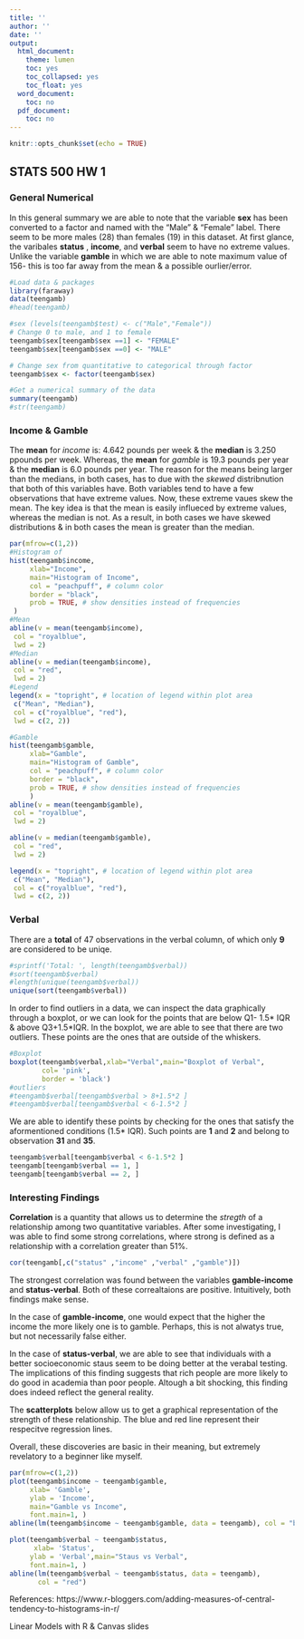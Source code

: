 ---
title: ''
author: ''
date: ''
output:
  html_document:
    theme: lumen
    toc: yes
    toc_collapsed: yes
    toc_float: yes
  word_document:
    toc: no
  pdf_document:
    toc: no
---
```{r setup, include=FALSE}
knitr::opts_chunk$set(echo = TRUE)
```
## STATS 500 HW 1 

### General Numerical 

In this general summary we are able to note that the variable **sex** has been converted to a factor and named with the "Male" & "Female" label. There seem to be more males (28) than females (19) in this dataset. At first glance, the varibales **status** , **income**, and **verbal** seem to have no extreme values. Unlike the variable **gamble** in which we are able to note maximum value of 156- this is too far away from the mean & a possible ourlier/error. 

``` {r readData , error = T,echo = FALSE}
#Load data & packages
library(faraway)
data(teengamb)
#head(teengamb)

#sex (levels(teengamb$test) <- c("Male","Female"))
# Change 0 to male, and 1 to female
teengamb$sex[teengamb$sex ==1] <- "FEMALE"
teengamb$sex[teengamb$sex ==0] <- "MALE"

# Change sex from quantitative to categorical through factor
teengamb$sex <- factor(teengamb$sex)

#Get a numerical summary of the data 
summary(teengamb)
#str(teengamb)
```
### Income & Gamble 

The **mean** for *income* is: 4.642 pounds per week & the **median** is 3.250 ppounds per week. Whereas, the **mean** for *gamble* is 19.3 pounds per year & the **median** is 6.0 pounds per year. 
The reason for the means being larger than the medians, in both cases, has to due with the *skewed* distribnution that both of this variables have. Both variables tend to have a few observations that have extreme values. Now, these extreme vaues skew the mean. The key idea is that the mean is easily influeced by extreme values, whereas the median is not. As a result, in both cases we have skewed distributions & in both cases the mean is greater than the median.
```{r incomeGamble, error =T, echo= FALSE}

par(mfrow=c(1,2))
#Histogram of 
hist(teengamb$income,
     xlab="Income",
     main="Histogram of Income",
     col = "peachpuff", # column color
     border = "black", 
     prob = TRUE, # show densities instead of frequencies
 )
#Mean
abline(v = mean(teengamb$income),
 col = "royalblue",
 lwd = 2)
#Median
abline(v = median(teengamb$income),
 col = "red",
 lwd = 2)
#Legend
legend(x = "topright", # location of legend within plot area
 c("Mean", "Median"),
 col = c("royalblue", "red"),
 lwd = c(2, 2))

#Gamble 
hist(teengamb$gamble,
     xlab="Gamble",
     main="Histogram of Gamble",
     col = "peachpuff", # column color
     border = "black", 
     prob = TRUE, # show densities instead of frequencies
     )
abline(v = mean(teengamb$gamble),
 col = "royalblue",
 lwd = 2)

abline(v = median(teengamb$gamble),
 col = "red",
 lwd = 2)

legend(x = "topright", # location of legend within plot area
 c("Mean", "Median"),
 col = c("royalblue", "red"),
 lwd = c(2, 2))
```

### Verbal 

There are a **total** of 47 observations in the verbal column, of which only **9** are considered to be uniqe. 

```{r verbal, error=T, echo=FALSE}
#sprintf('Total: ', length(teengamb$verbal))
#sort(teengamb$verbal)
#length(unique(teengamb$verbal))
unique(sort(teengamb$verbal))
```

In order to find outliers in a data, we can inspect the data graphically through a boxplot, or we can look for the points that are below Q1- 1.5* IQR & above Q3+1.5*IQR.
In the boxplot, we are able to see that there are two outliers. These points are the ones that are outside of the whiskers. 
``` {r verbalBox , error = T, echo = FALSE}
#Boxplot
boxplot(teengamb$verbal,xlab="Verbal",main="Boxplot of Verbal", 
        col= 'pink', 
        border = 'black')
#outliers
#teengamb$verbal[teengamb$verbal > 8+1.5*2 ]
#teengamb$verbal[teengamb$verbal < 6-1.5*2 ]
```

We are able to identify these points by checking for the ones that satisfy the  aformentioned conditions (1.5* IQR). Such points are **1** and **2** and belong to observation **31** and **35**.

```{r verabl3, error= T}
teengamb$verbal[teengamb$verbal < 6-1.5*2 ]
teengamb[teengamb$verbal == 1, ]
teengamb[teengamb$verbal == 2, ]
```

### Interesting Findings

**Correlation** is a quantity that allows us to determine the *stregth* of a relationship among two quantitative variables. After some investigating, I was able to find some strong correlations, where strong is defined as a relationship with a correlation greater than 51%. 

``` {r interestingStuff, errror = TRUE,echo = FALSE}
cor(teengamb[,c("status" ,"income" ,"verbal" ,"gamble")])
```

The strongest correlation was found between the variables **gamble-income** and **status-verbal**. Both of these correaltaions are positive.  Intuitively, both findings make sense. 

In the case of **gamble-income**, one would expect that the higher the income the more likely one is to gamble. Perhaps, this is not alwatys true, but not necessarily false either. 

In the case of **status-verbal**, we are able to see that individuals with a better socioeconomic staus seem to be doing better at the verabal testing. The implications of this finding suggests that rich people are more likely to do good in academia than poor people. Altough a bit shocking, this finding does indeed reflect the general reality. 

The **scatterplots** below allow us to get a graphical representation of the strength of these relationship. The blue and red line represent their respecitve regression lines. 

Overall, these discoveries are basic in their meaning, but extremely revelatory to a beginner like myself. 
```{r interesting, error=T, echo=FALSE}
par(mfrow=c(1,2))
plot(teengamb$income ~ teengamb$gamble, 
     xlab= 'Gamble',
     ylab = 'Income',
     main="Gamble vs Income",
     font.main=1, )
abline(lm(teengamb$income ~ teengamb$gamble, data = teengamb), col = "blue")

plot(teengamb$verbal ~ teengamb$status,
      xlab= 'Status',
     ylab = 'Verbal',main="Staus vs Verbal",
     font.main=1, )
abline(lm(teengamb$verbal ~ teengamb$status, data = teengamb), 
       col = "red")
```
References: 
https://www.r-bloggers.com/adding-measures-of-central-tendency-to-histograms-in-r/

Linear Models with R & Canvas slides


